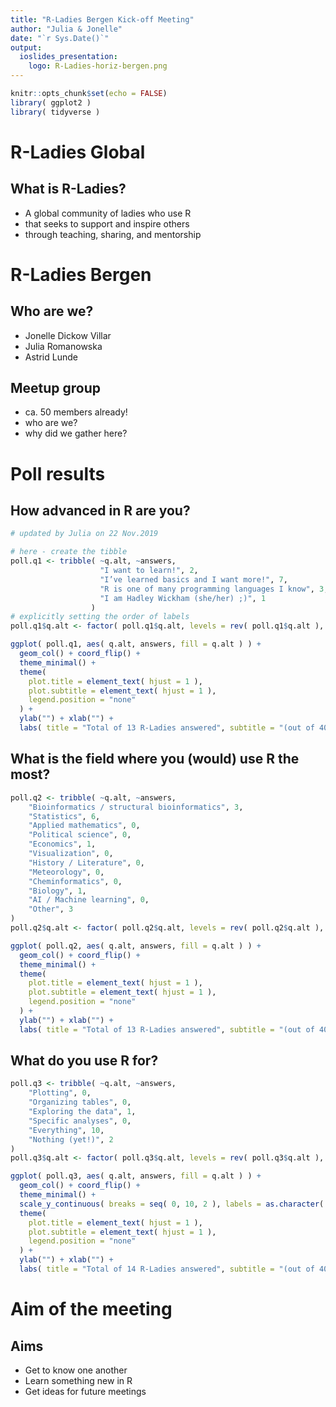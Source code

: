 ```yaml
---
title: "R-Ladies Bergen Kick-off Meeting"
author: "Julia & Jonelle"
date: "`r Sys.Date()`"
output:
  ioslides_presentation:
    logo: R-Ladies-horiz-bergen.png
---
```


```r
knitr::opts_chunk$set(echo = FALSE)
library( ggplot2 )
library( tidyverse )
```

# R-Ladies Global

## What is R-Ladies?

- A global community of ladies who use R
- that seeks to support and inspire others
- through teaching, sharing, and mentorship

# R-Ladies Bergen

## Who are we?

- Jonelle Dickow Villar
- Julia Romanowska
- Astrid Lunde

## Meetup group

- ca. 50 members already!
- who are we?
- why did we gather here?

# Poll results

## How advanced in R are you?

```r
# updated by Julia on 22 Nov.2019

# here - create the tibble
poll.q1 <- tribble( ~q.alt, ~answers,
                    "I want to learn!", 2,
                    "I’ve learned basics and I want more!", 7,
                    "R is one of many programming languages I know", 3,
                    "I am Hadley Wickham (she/her) ;)", 1
                  )
# explicitly setting the order of labels
poll.q1$q.alt <- factor( poll.q1$q.alt, levels = rev( poll.q1$q.alt ), ordered = TRUE )

ggplot( poll.q1, aes( q.alt, answers, fill = q.alt ) ) +
  geom_col() + coord_flip() +
  theme_minimal() +
  theme( 
    plot.title = element_text( hjust = 1 ),
    plot.subtitle = element_text( hjust = 1 ),
    legend.position = "none"
  ) +
  ylab("") + xlab("") +
  labs( title = "Total of 13 R-Ladies answered", subtitle = "(out of 40 registered on Meetup)" )
```

## What is the field where you (would) use R the most?

```r
poll.q2 <- tribble( ~q.alt, ~answers,
    "Bioinformatics / structural bioinformatics", 3,
    "Statistics", 6,
    "Applied mathematics", 0,
    "Political science", 0,
    "Economics", 1,
    "Visualization", 0,
    "History / Literature", 0,
    "Meteorology", 0,
    "Cheminformatics", 0,
    "Biology", 1,
    "AI / Machine learning", 0,
    "Other", 3
)
poll.q2$q.alt <- factor( poll.q2$q.alt, levels = rev( poll.q2$q.alt ), ordered = TRUE )

ggplot( poll.q2, aes( q.alt, answers, fill = q.alt ) ) +
  geom_col() + coord_flip() +
  theme_minimal() +
  theme( 
    plot.title = element_text( hjust = 1 ),
    plot.subtitle = element_text( hjust = 1 ),
    legend.position = "none"
  ) +
  ylab("") + xlab("") +
  labs( title = "Total of 13 R-Ladies answered", subtitle = "(out of 40 registered on Meetup)" )
```

## What do you use R for?

```r
poll.q3 <- tribble( ~q.alt, ~answers,
    "Plotting", 0,
    "Organizing tables", 0,
    "Exploring the data", 1,
    "Specific analyses", 0,
    "Everything", 10,
    "Nothing (yet!)", 2
)
poll.q3$q.alt <- factor( poll.q3$q.alt, levels = rev( poll.q3$q.alt ), ordered = TRUE )

ggplot( poll.q3, aes( q.alt, answers, fill = q.alt ) ) +
  geom_col() + coord_flip() +
  theme_minimal() +
  scale_y_continuous( breaks = seq( 0, 10, 2 ), labels = as.character( seq( 0, 10, 2 ) ) ) +
  theme( 
    plot.title = element_text( hjust = 1 ),
    plot.subtitle = element_text( hjust = 1 ),
    legend.position = "none"
  ) +
  ylab("") + xlab("") +
  labs( title = "Total of 14 R-Ladies answered", subtitle = "(out of 40 registered on Meetup)" )
```

# Aim of the meeting

## Aims

- Get to know one another
- Learn something new in R
- Get ideas for future meetings
